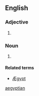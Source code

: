 ==English==

===Adjective===
{{en-adj|-}}

# {{archaic spelling of|[[Egyptian#Adjective|Egyptian]]}}

===Noun===
{{en-noun}}

# {{archaic spelling of|[[Egyptian#Noun|Egyptian]]}}

====Related terms====
* [[Ægypt]]

[[Category:English words spelled with ligatures|aegyptian]]